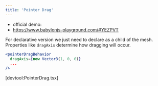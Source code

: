 ```yaml
---
title: 'Pointer Drag'
---
```


- official demo:
- https://www.babylonjs-playground.com/#YEZPVT

For declarative version we just need to declare as a child of the mesh.
Properties like `dragAxis` determine how dragging will occur.

```jsx
<pointerDragBehavior
  dragAxis={new Vector3(1, 0, 0)}
  ...
/>
```

[devtool:PointerDrag.tsx]
